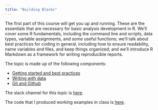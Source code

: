 ```yaml
---
title: "Building Blocks"
---
```


The first part of this course will get you up and running. These are the essentials that are necessary for basic analysis development in R. We'll cover some R fundamentals, including the command line and scripts, data types, variable assignments, and some useful functions; we'll talk about best practices for coding in general, including how to ensure readability, name variables and files, and keep things organized; and we'll introduce R Markdown as a framework for writing reproducible reports. 

The topic is made up of the following components:

* [Getting started and best practices](best_practices.html)
* [Writing with data](writing_with_data.html)
* [Git and Github](git.html)

The slack channel for this topic is [here](https://p8105-fall2018.slack.com/messages/CCATLJG67).

The code that I produced working examples in class is [here]().